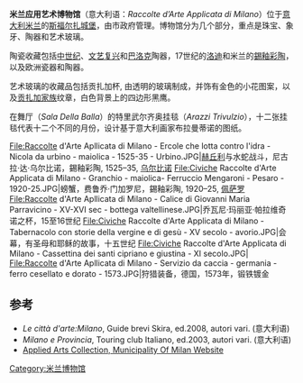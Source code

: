 {{Infobox museum
| name        = 米兰应用艺术博物馆 
| native_name = Civiche Raccolte d'Arte Applicata di Milano
| image       = FontanaCastelloSforzescoMilano.jpg
| caption     = 斯福尔扎城堡 
| location    = [[意大利|意大利]][[米兰|米兰]]城堡广场
| director       = 克劳迪奥·萨尔西
| website     = {{official website|http://www.milanocastello.it/ing/home.html}}
}}
'''米兰应用艺术博物馆'''（意大利语：''Raccolte d’Arte Applicata di Milano''）位于[[意大利|意大利]][[米兰|米兰]]的[[斯福尔扎城堡|斯福尔扎城堡]]，由市政府管理。博物馆分为几个部分，重点是珠宝、象牙、陶器和艺术玻璃。

陶瓷收藏包括[[中世纪|中世纪]]、[[文艺复兴|文艺复兴]]和[[巴洛克|巴洛克]]陶器，17世纪的[[洛迪|洛迪]]和米兰的[[錫釉彩陶|錫釉彩陶]]，以及欧洲瓷器和陶器。

艺术玻璃的收藏品包括贡扎加杯, 由透明的玻璃制成，并饰有金色的小花图案，以及[[贡扎加家族|贡扎加家族]]纹章，白色背景上的四边形黑鹰。

在舞厅（''Sala Della Balla''）的特里武尔齐奥挂毯（''Arazzi Trivulzio''），十二张挂毯代表十二个不同的月份，设计基于意大利画家布拉曼蒂诺的图纸。

<gallery>
File:Raccolte d'Arte Apllicata di Milano - Ercole che lotta contro l'idra - Nicola da urbino - maiolica - 1525-35 - Urbino.JPG|[[赫丘利|赫丘利]]与水蛇战斗，尼古拉·达·乌尔比诺，錫釉彩陶, 1525–35, [[乌尔比诺|乌尔比诺]]
File:Civiche Raccolte d'Arte Applicata di Milano - Granchio - maiolica- Ferruccio Mengaroni - Pesaro - 1920-25.JPG|螃蟹，费鲁乔·门加罗尼，錫釉彩陶, 1920–25, [[佩萨罗|佩萨罗]]
File:Raccolte d'Arte Apllicata di Milano - Calice di Giovanni Maria Parravicino - XV-XVI sec - bottega valtellinese.JPG|乔瓦尼·玛丽亚·帕拉维奇诺之杯，15至16世纪
File:Civiche Raccolte d'Arte Applicata di Milano - Tabernacolo con storie della vergine e di gesù - XV secolo - avorio.JPG|会幕，有圣母和耶稣的故事，十五世纪
File:Civiche Raccolte d'Arte Applicata di Milano - Cassettina dei santi cipriano e giustina - XI secolo.JPG|
File:Raccolte d'Arte Apllicata di Milano - Servizio da caccia - germania - ferro cesellato e dorato - 1573.JPG|狩猎装备，德国，1573年，锻铁镀金
</gallery>

==参考==
*''Le città d'arte:Milano'', Guide brevi Skira, ed.2008, autori vari. (意大利语)
*''Milano e Provincia'', Touring club Italiano, ed.2003, autori vari.  (意大利语)
*[http://www.comune.milano.it/dseserver/WebCity/documenti.nsf/weball/8C362634B549D2E6C125709800494CFB?opendocument Applied Arts Collection, Municipality Of Milan Website] {{Wayback|url=http://www.comune.milano.it/dseserver/WebCity/documenti.nsf/weball/8C362634B549D2E6C125709800494CFB?opendocument |date=20150925025822 }}
{{米兰地标}}
[[Category:米兰博物馆|Category:米兰博物馆]]